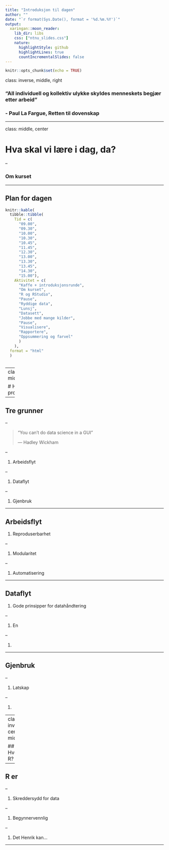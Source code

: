 ```yaml
---
title: "Introduksjon til dagen"
author: ""
date: "`r format(Sys.Date(), format = '%d.%m.%Y')`"
output: 
  xaringan::moon_reader:
    lib_dir: libs
    css: ["ntnu_slides.css"]
    nature:
      highlightStyle: github
      highlightLines: true
      countIncrementalSlides: false
---
```


```r
knitr::opts_chunk$set(echo = TRUE)
```

class: inverse, middle, right

### "All individuell og kollektiv ulykke skyldes menneskets begjær etter arbeid" 
### - Paul La Fargue, **Retten til dovenskap**

---


class: middle, center

# Hva skal vi lære i dag, da?

--

### Om kurset

---

## Plan for dagen

```r
knitr::kable(
  tibble::tibble(
    Tid = c(
      "09.00",
      "09.30",
      "10.00",
      "10.30",
      "10.45",
      "11.45",
      "12.30",
      "13.00",
      "13.30",
      "13.45",
      "14.30",
      "15.00"),
    Aktivitet = c(
      "Kaffe + introduksjonsrunde",
      "Om kurset",
      "R og RStudio",
      "Pause",
      "Ryddige data",
      "Lunsj",
      "Datasett",
      "Jobbe med mange kilder",
      "Pause",
      "Visualisere",
      "Rapportere",
      "Oppsummering og farvel"
      )
    ),
  format = "html"
  )
  
```

---
class: center, middle

# Hvorfor programmering?

---

## Tre grunner

--

> "You can't do data science in a GUI"
>
> --- Hadley Wickham

--

1. Arbeidsflyt

--

1. Dataflyt

--

1. Gjenbruk

---

## Arbeidsflyt

1. Reproduserbarhet

--

1. Modularitet

--

1. Automatisering

---

## Dataflyt

1. Gode prinsipper for datahåndtering

--

1. En 

--

1. 

---

## Gjenbruk

--

1. Latskap

--

1. 


---
class: inverse, center, middle

## Hvorfor R?

---

## R er

--

1. Skreddersydd for data

--

1. Begynnervennlig

--

1. Det Henrik kan...

---

